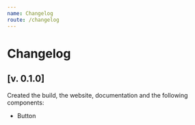 ```yaml
---
name: Changelog
route: /changelog
---
```


# Changelog

## [v. 0.1.0]

Created the build, the website, documentation and the following components:

- Button

